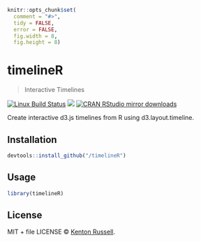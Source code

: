 
```r
knitr::opts_chunk$set(
  comment = "#>",
  tidy = FALSE,
  error = FALSE,
  fig.width = 8,
  fig.height = 8)
```

# timelineR

> Interactive Timelines

[![Linux Build Status](https://travis-ci.org//timelineR.svg?branch=master)](https://travis-ci.org//timelineR)
[![](http://www.r-pkg.org/badges/version/timelineR)](http://www.r-pkg.org/pkg/timelineR)
[![CRAN RStudio mirror downloads](http://cranlogs.r-pkg.org/badges/timelineR)](http://www.r-pkg.org/pkg/timelineR)


Create interactive d3.js timelines from R using d3.layout.timeline.

## Installation

```r
devtools::install_github("/timelineR")
```

## Usage

```r
library(timelineR)
```

## License

MIT + file LICENSE © [Kenton Russell](https://github.com/).
